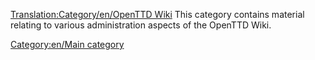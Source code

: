 [[Translation:Category/en/OpenTTD Wiki]]{{en/-}}
This category contains material relating to various administration aspects of the OpenTTD Wiki.

[[Category:en/Main category]]